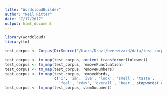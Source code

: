```yaml
---
title: "WordcloudBuilder"
author: "Neil Ritter"
date: "7/17/2017"
output: html_document
---
```


```r
library(wordcloud)
library(tm)

```


```r

test_corpus <- Corpus(DirSource("/Users/Drazi/beerwizard/data/test_corpra/"))

```

```r

test_corpus <- tm_map(test_corpus, content_transformer(tolower))
test_corpus <- tm_map(test_corpus, removePunctuation)
test_corpus <- tm_map(test_corpus, removeNumbers)
test_corpus <- tm_map(test_corpus, removeWords, 
                      c('i', 'im', 'ive', 'look', 'smell', 'taste',
                        'feel', 'rdev', 'overall', 'beer', stopwords('english')))
test_corpus <- tm_map(test_corpus, stemDocument)


```








